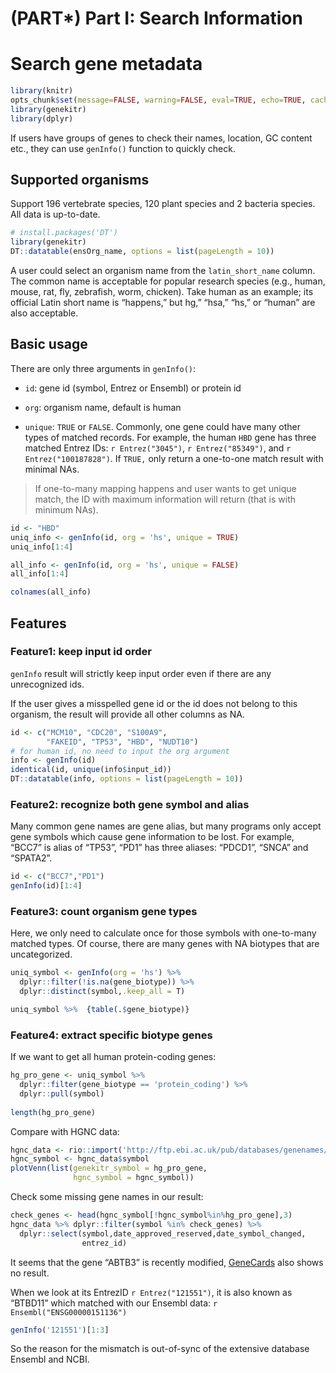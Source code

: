 # (PART\*) Part I: Search Information {-}


# Search gene metadata {#search-gene-metadata}

```r
library(knitr)
opts_chunk$set(message=FALSE, warning=FALSE, eval=TRUE, echo=TRUE, cache=TRUE)
library(genekitr)
library(dplyr)
```

If users have groups of genes to check their names, location, GC content etc., they can use `genInfo()` function to quickly check.

## Supported organisms {#geninfo-supported-species}

Support 196 vertebrate species, 120 plant species and 2 bacteria species. All data is up-to-date.

```r
# install.packages('DT')
library(genekitr)
DT::datatable(ensOrg_name, options = list(pageLength = 10))
```

A user could select an organism name from the `latin_short_name` column. The common name is acceptable for popular research species (e.g., human, mouse, rat, fly, zebrafish, worm, chicken). Take human as an example; its official Latin short name is "happens," but hg," "hsa," "hs," or "human" are also acceptable.

## Basic usage {#geninfo-basic-usage}

There are only three arguments in `genInfo()`:

- `id`: gene id (symbol, Entrez or Ensembl) or protein id

- `org`: organism name, default is human

- `unique`: `TRUE` or `FALSE`. Commonly, one gene could have many other types of matched records. For example, the human `HBD` gene has three matched Entrez IDs: `r Entrez("3045")`, `r Entrez("85349")`, and `r Entrez("100187828")`. If `TRUE,` only return a one-to-one match result with minimal NAs.

> If one-to-many mapping happens and user wants to get unique match, the ID with maximum information will return (that is with minimum NAs).

```r
id <- "HBD"
uniq_info <- genInfo(id, org = 'hs', unique = TRUE)
uniq_info[1:4]

all_info <- genInfo(id, org = 'hs', unique = FALSE)
all_info[1:4]

colnames(all_info)
```

## Features {#geninfo-features}

### Feature1: keep input id order {#geninfo-feature-1}

`genInfo` result will strictly keep input order even if there are any unrecognized ids.

If the user gives a misspelled gene id or the id does not belong to this organism, the result will provide all other columns as NA.


```r
id <- c("MCM10", "CDC20", "S100A9", 
        "FAKEID", "TP53", "HBD", "NUDT10")
# for human id, no need to input the org argument
info <- genInfo(id)
identical(id, unique(info$input_id))
DT::datatable(info, options = list(pageLength = 10))
```

### Feature2: recognize both gene symbol and alias {#geninfo-feature-2}

Many common gene names are gene alias, but many programs only accept gene symbols which cause gene information to be lost. For example, "BCC7" is alias of "TP53", "PD1" has three aliases: "PDCD1", "SNCA" and "SPATA2".

```r
id <- c("BCC7","PD1")
genInfo(id)[1:4]
```

### Feature3: count organism gene types {#geninfo-feature-3}

Here, we only need to calculate once for those symbols with one-to-many matched types. Of course, there are many genes with NA biotypes that are uncategorized.

```r
uniq_symbol <- genInfo(org = 'hs') %>% 
  dplyr::filter(!is.na(gene_biotype)) %>% 
  dplyr::distinct(symbol,.keep_all = T) 

uniq_symbol %>%  {table(.$gene_biotype)}
```


### Feature4: extract specific biotype genes {#geninfo-feature-4}

If we want to get all human protein-coding genes:

```r
hg_pro_gene <- uniq_symbol %>% 
  dplyr::filter(gene_biotype == 'protein_coding') %>% 
  dplyr::pull(symbol) 
  
length(hg_pro_gene)
```

Compare with HGNC data:

```r
hgnc_data <- rio::import('http://ftp.ebi.ac.uk/pub/databases/genenames/hgnc/tsv/locus_types/gene_with_protein_product.txt') 
hgnc_symbol <- hgnc_data$symbol
plotVenn(list(genekitr_symbol = hg_pro_gene,
              hgnc_symbol = hgnc_symbol))
```

Check some missing gene names in our result:
```r
check_genes <- head(hgnc_symbol[!hgnc_symbol%in%hg_pro_gene],3)
hgnc_data %>% dplyr::filter(symbol %in% check_genes) %>% 
  dplyr::select(symbol,date_approved_reserved,date_symbol_changed,
                entrez_id)
```


It seems that the gene "ABTB3" is recently modified, [GeneCards](https://www.genecards.org/Search/Keyword?queryString=ABTB3) also shows no result.

When we look at its EntrezID `r Entrez("121551")`, it is also known as "BTBD11" which matched with our Ensembl data: `r Ensembl("ENSG00000151136")`

```r
genInfo('121551')[1:3]
```

So the reason for the mismatch is out-of-sync of the extensive database Ensembl and NCBI.



